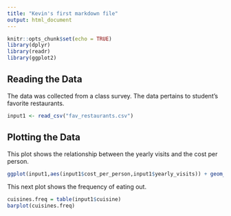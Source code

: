 ---
title: "Kevin's first markdown file"
output: html_document
---

```{r setup, include=FALSE}
knitr::opts_chunk$set(echo = TRUE)
library(dplyr)
library(readr)
library(ggplot2)
```

## Reading the Data

The data was collected from a class survey. The data pertains to student's favorite restaurants.  

```{r restaurant_data, echo=FALSE}
input1 <- read_csv("fav_restaurants.csv")

```

## Plotting the Data

This plot shows the relationship between the yearly visits and the cost per person.

```{r plot, echo=FALSE}
ggplot(input1,aes(input1$cost_per_person,input1$yearly_visits)) + geom_point()
```

This next plot shows the frequency of eating out.
```{r plot2}
cuisines.freq = table(input1$cuisine)
barplot(cuisines.freq)
```








